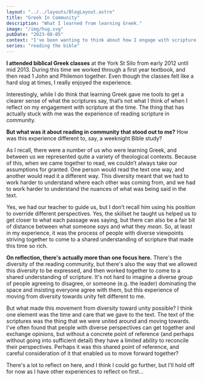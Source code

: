 ```yaml
---
layout: "../../layouts/BlogLayout.astro"
title: "Greek In Community"
description: "What I learned from learning Greek."
image: "/img/hug.svg"
pubDate: "2023-08-05"
context: "I've been wanting to think about how I engage with scripture. As part of the process I'm looking back at how I've engaged with it in the past."
series: "reading the bible"
---
```


**I attended biblical Greek classes** at the York St Silo from early 2012 until mid 2013. During this time we worked through a first year textbook, and then read 1 John and Philemon together. Even though the classes felt like a hard slog at times, I really enjoyed the experience.

Interestingly, while I do think that learning Greek gave me tools to get a clearer sense of what the scriptures say, that’s not what I think of when I reflect on my engagement with scripture at the time. The thing that has actually stuck with me was the experience of reading scripture in community.

**But what was it about reading in community that stood out to me?** How was this experience different to, say, a weeknight Bible study?

As I recall, there were a number of us who were learning Greek, and between us we represented quite a variety of theological contexts. Because of this, when we came together to read, we couldn’t always take our assumptions for granted. One person would read the text one way, and another would read it a different way. This diversity meant that we had to work harder to understand where each other was coming from, and we had to work harder to understand the nuances of what was being said in the text.

Yes, we had our teacher to guide us, but I don’t recall him using his position to override different perspectives. Yes, the skillset he taught us helped us to get closer to what each passage was saying, but there can also be a fair bit of distance between what someone _says_ and what they _mean_. So, at least in my experience, it was the process of people with diverse viewpoints striving together to come to a shared understanding of scripture that made this time so rich.

**On reflection, there's actually more than one focus here.** There's the diversity of the reading community, but there's also the way that we allowed this diversity to be expressed, and then worked together to come to a shared understanding of scripture. It's not hard to imagine a diverse group of people agreeing to disagree, or someone (e.g. the leader) dominating the space and insisting everyone agree with them, but this experience of moving from diversity towards unity felt different to me.

But what made this movement from diversity toward unity possible? I think one element was the time and care that we gave to the text. The text of the scriptures was the thing that we were united around and moving towards. I've often found that people with diverse perspectives can get together and exchange opinions, but without a concrete point of reference (and perhaps without going into sufficient detail) they have a limited ability to reconcile their perspectives. Perhaps it was this shared point of reference, and careful consideration of it that enabled us to move forward together?

There's a lot to reflect on here, and I think I could go further, but I'll hold off for now as I have other experiences to reflect on first...
